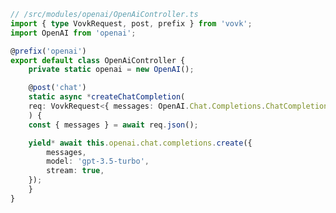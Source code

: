 ```ts
// /src/modules/openai/OpenAiController.ts
import { type VovkRequest, post, prefix } from 'vovk';
import OpenAI from 'openai';

@prefix('openai')
export default class OpenAiController {
    private static openai = new OpenAI();

    @post('chat')
    static async *createChatCompletion(
    req: VovkRequest<{ messages: OpenAI.Chat.Completions.ChatCompletionMessageParam[] }>
    ) {
    const { messages } = await req.json();

    yield* await this.openai.chat.completions.create({
        messages,
        model: 'gpt-3.5-turbo',
        stream: true,
    });
    }
}
```